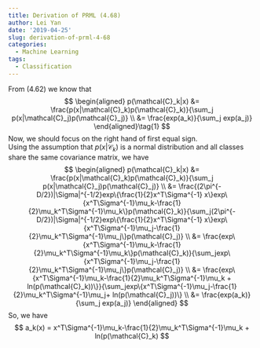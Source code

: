 ```yaml
---
title: Derivation of PRML (4.68)
author: Lei Yan
date: '2019-04-25'
slug: derivation-of-prml-4-68
categories:
  - Machine Learning
tags:
  - Classification
---
```

From $(4.62)$ we know that
$$
\begin{aligned}
p(\mathcal{C}_k|x) 
&= \frac{p(x|\mathcal{C}_k)p(\mathcal{C}_k)}{\sum_j p(x|\mathcal{C}_j)p(\mathcal{C}_j)} \\
&= \frac{exp(a_k)}{\sum_j exp(a_j)}
\end{aligned}\tag{1}
$$
Now, we should focus on the right hand of first equal sign.    
Using the assumption that $p(x|\mathcal{C}_k)$ is a normal distribution and all classes share the same covariance matrix, we have
$$
\begin{aligned}
p(\mathcal{C}_k|x) 
&= \frac{p(x|\mathcal{C}_k)p(\mathcal{C}_k)}{\sum_j p(x|\mathcal{C}_j)p(\mathcal{C}_j)} \\
&= \frac{(2\pi^{-D/2})|\Sigma|^{-1/2}exp\{\frac{1}{2}x^T\Sigma^{-1} x\}exp\{x^T\Sigma^{-1}\mu_k-\frac{1}{2}\mu_k^T\Sigma^{-1}\mu_k\}p(\mathcal{C}_k)}{\sum_j(2\pi^{-D/2})|\Sigma|^{-1/2}exp\{\frac{1}{2}x^T\Sigma^{-1} x\}exp\{x^T\Sigma^{-1}\mu_j-\frac{1}{2}\mu_k^T\Sigma^{-1}\mu_j\}p(\mathcal{C}_j)} \\
&= \frac{exp\{x^T\Sigma^{-1}\mu_k-\frac{1}{2}\mu_k^T\Sigma^{-1}\mu_k\}p(\mathcal{C}_k)}{\sum_jexp\{x^T\Sigma^{-1}\mu_j-\frac{1}{2}\mu_k^T\Sigma^{-1}\mu_j\}p(\mathcal{C}_j)} \\
&= \frac{exp\{x^T\Sigma^{-1}\mu_k-\frac{1}{2}\mu_k^T\Sigma^{-1}\mu_k + ln(p(\mathcal{C}_k))\}}{\sum_jexp\{x^T\Sigma^{-1}\mu_j-\frac{1}{2}\mu_k^T\Sigma^{-1}\mu_j+ ln(p(\mathcal{C}_j))\} \\
&= \frac{exp(a_k)}{\sum_j exp(a_j)}
\end{aligned}
$$
So, we have
$$
a_k(x) = x^T\Sigma^{-1}\mu_k-\frac{1}{2}\mu_k^T\Sigma^{-1}\mu_k + ln(p(\mathcal{C}_k)
$$














